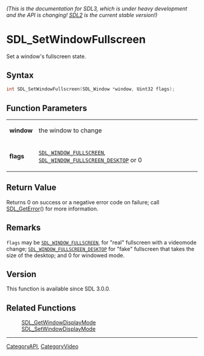====== (This is the documentation for SDL3, which is under heavy development and the API is changing! [https://wiki.libsdl.org/SDL2/ SDL2] is the current stable version!) ======
= SDL_SetWindowFullscreen =

Set a window's fullscreen state.

== Syntax ==

<syntaxhighlight lang='c'>
int SDL_SetWindowFullscreen(SDL_Window *window, Uint32 flags);
</syntaxhighlight>

== Function Parameters ==

{|
|'''window'''
|the window to change
|-
|'''flags'''
|<code>[[SDL_WINDOW_FULLSCREEN]]</code>, <code>[[SDL_WINDOW_FULLSCREEN_DESKTOP]]</code> or 0
|}

== Return Value ==

Returns 0 on success or a negative error code on failure; call
[[SDL_GetError]]() for more information.

== Remarks ==

<code>flags</code> may be <code>[[SDL_WINDOW_FULLSCREEN]]</code>, for
"real" fullscreen with a videomode change;
<code>[[SDL_WINDOW_FULLSCREEN_DESKTOP]]</code> for "fake" fullscreen that
takes the size of the desktop; and 0 for windowed mode.

== Version ==

This function is available since SDL 3.0.0.

== Related Functions ==

:[[SDL_GetWindowDisplayMode]]
:[[SDL_SetWindowDisplayMode]]

----
[[CategoryAPI]], [[CategoryVideo]]



